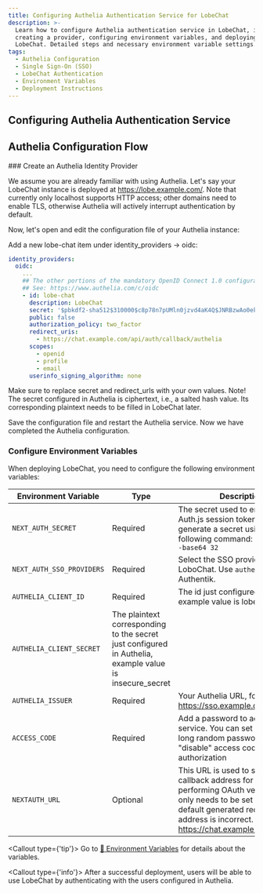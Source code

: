 ```yaml
---
title: Configuring Authelia Authentication Service for LobeChat
description: >-
  Learn how to configure Authelia authentication service in LobeChat, including
  creating a provider, configuring environment variables, and deploying
  LobeChat. Detailed steps and necessary environment variable settings.
tags:
  - Authelia Configuration
  - Single Sign-On (SSO)
  - LobeChat Authentication
  - Environment Variables
  - Deployment Instructions
---
```


## Configuring Authelia Authentication Service

## Authelia Configuration Flow

<Steps>
### Create an Authelia Identity Provider

We assume you are already familiar with using Authelia. Let's say your LobeChat instance is deployed at https://lobe.example.com/.
Note that currently only localhost supports HTTP access; other domains need to enable TLS, otherwise Authelia will actively interrupt authentication by default.

Now, let's open and edit the configuration file of your Authelia instance:

Add a new lobe-chat item under identity_providers -> oidc:

```yaml
identity_providers:
  oidc:
    ...
    ## The other portions of the mandatory OpenID Connect 1.0 configuration go here.
    ## See: https://www.authelia.com/c/oidc
    - id: lobe-chat
      description: LobeChat
      secret: '$pbkdf2-sha512$310000$c8p78n7pUMln0jzvd4aK4Q$JNRBzwAo0ek5qKn50cFzzvE9RXV88h1wJn5KGiHrD0YKtZaR/nCb2CJPOsKaPK0hjf.9yHxzQGZziziccp6Yng'  # The digest of 'insecure_secret'.
      public: false
      authorization_policy: two_factor
      redirect_uris:
        - https://chat.example.com/api/auth/callback/authelia
      scopes:
        - openid
        - profile
        - email
      userinfo_signing_algorithm: none
```

Make sure to replace secret and redirect_urls with your own values.
Note! The secret configured in Authelia is ciphertext, i.e., a salted hash value. Its corresponding plaintext needs to be filled in LobeChat later.

Save the configuration file and restart the Authelia service. Now we have completed the Authelia configuration.

### Configure Environment Variables

When deploying LobeChat, you need to configure the following environment variables:

| Environment Variable | Type | Description |
| --- | --- | --- |
| `NEXT_AUTH_SECRET` | Required | The secret used to encrypt Auth.js session tokens. You can generate a secret using the following command: `openssl rand -base64 32` |
| `NEXT_AUTH_SSO_PROVIDERS` | Required | Select the SSO provider for LoboChat. Use `authentik` for Authentik. |
| `AUTHELIA_CLIENT_ID` | Required | The id just configured in Authelia, example value is lobe-chat |
| `AUTHELIA_CLIENT_SECRET` | The plaintext corresponding to the secret just configured in Authelia, example value is insecure_secret |
| `AUTHELIA_ISSUER` | Required | Your Authelia URL, for example https://sso.example.com |
| `ACCESS_CODE` | Required | Add a password to access this service. You can set a sufficiently long random password to "disable" access code authorization |
| `NEXTAUTH_URL` | Optional | This URL is used to specify the callback address for Auth.js when performing OAuth verification. It only needs to be set when the default generated redirect address is incorrect. https://chat.example.com/api/auth |

<Callout type={'tip'}>
  Go to  [📘 Environment Variables](/docs/self-hosting/environment-variable#Authelia) for details about the variables.
</Callout>
</Steps>

<Callout type={'info'}>
  After a successful deployment, users will be able to use LobeChat by authenticating with the users
  configured in Authelia.
</Callout>
